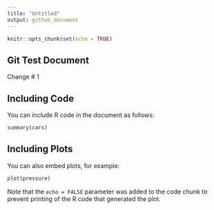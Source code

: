 ```yaml
---
title: "Untitled"
output: github_document
---
```


```r
knitr::opts_chunk$set(echo = TRUE)
```

## Git Test Document

Change # 1

## Including Code

You can include R code in the document as follows:

```r
summary(cars)
```

## Including Plots

You can also embed plots, for example:

```r
plot(pressure)
```

Note that the `echo = FALSE` parameter was added to the code chunk to prevent printing of the R code that generated the plot.
